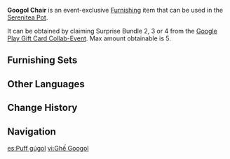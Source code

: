 {{Furnishing Infobox
|id             = 374203
|image          = Item Googol Chair.png
|category       = Outdoor Furnishing
|subcategory    = Seating
|rarity         = 4
|adeptal_energy = 90
|load           = 35
|reduced_load   = 24
|description    = A mysterious chair of unknown origin that has an unforgettable color scheme.<br />Who knows what secret there is to the design that allows it to combine the specialties of a sofa and a backed chair, giving it both a certain hardness and comfort, with a conveniently lightweight nature to go with on the side.
|source1        = Obtained via Surprise Bundle 2, 3, or 4 from the  [[Google Play Gift Card Collab-Event]]
|event          = Google Play Gift Card Collab-Event
}}
'''Googol Chair''' is an event-exclusive [[Furnishing]] item that can be used in the [[Serenitea Pot]].

It can be obtained by claiming Surprise Bundle 2, 3 or 4 from the [[Google Play Gift Card Collab-Event]]. Max amount obtainable is 5.
<!--No blueprint yet, it isn't obtainable through the Suprise Bundles.-->
<!--==Creation==
First time creation grants {{Item|Trust|24|x=}}.
{{Recipe
|type = Creation
|time = 16h
|Pine Wood = 12
|Fabric = 3
|Red Dye = 3
|sort = Pine Wood,Fabric,Red Dye
}}-->

==Furnishing Sets==
{{Craft Usage}}

==Other Languages==
{{Other Languages|default_hidden=1
|en      = Googol Chair
|zhs     = 古高尔椅子
|zhs_rm  = Gǔgāo'ěr Yǐzi
|zht     = 古戈爾椅子
|zht_rm  = Gǔgē'ěr Yǐzi
|ja      = グーゴル・イス
|ja_rm   = Guugoru - Isu
|ko      = 구골 의자
|ko_rm   = Gugol Uija
|es      = Puff gúgol
|fr      = Chaise Googol
<!-- |fr_tl   = Googol Chair -->
|ru      = Стул «Гугол»
<!-- |ru_tl   = "Googol" Chair -->
|th      = เก้าอี้ Googol
|th_rm   = Kaoi Googol
|vi      = Ghế Googol
<!-- |vi_tl   = Googol Chair -->
|de      = Googol-Stuhl
<!-- |de_tl   = Googol Chair -->
|id      = Kursi Googol
<!-- |id_tl   = Googol Chair -->
|pt      = Cadeira Googol
<!--
|zh_tl   = 
|ja_tl   = 
|ko_tl   = 
|es_tl   = 
|th_tl   = 
|id_tl   = 
-->
}}

==Change History==
{{Change History|1.6}}

==Navigation==
{{Furnishing Navbox/Exterior|Outdoor Furnishing}}

[[es:Puff gúgol]]
[[vi:Ghế Googol]]